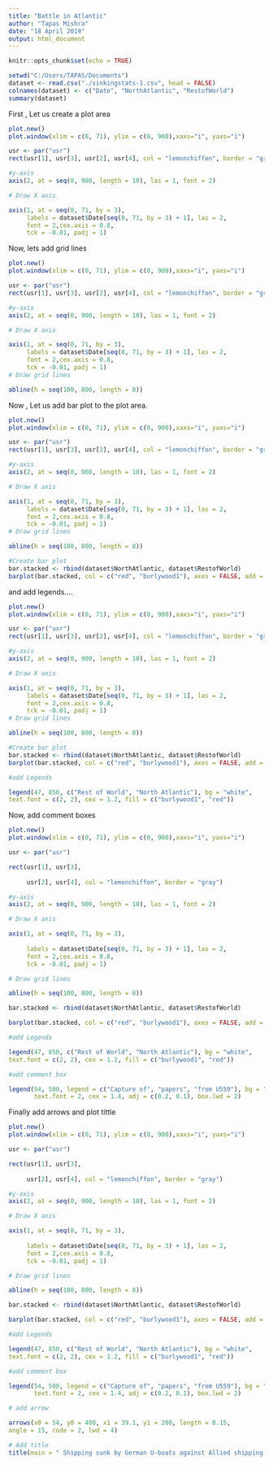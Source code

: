 ---
title: "Battle in Atlantic"
author: "Tapas Mishra"
date: "18 April 2019"
output: html_document
---

```{r setup, include=FALSE}
knitr::opts_chunk$set(echo = TRUE)
```


```{r}
setwd("C:/Users/TAPAS/Documents")
dataset <- read.csv("./sinkingstats-1.csv", head = FALSE)
colnames(dataset) <- c("Date", "NorthAtlantic", "RestofWorld")
summary(dataset)
```

First , Let us create a plot area

```{r fig.height=7, fig.width=8, message=FALSE, warning=FALSE}

plot.new()
plot.window(xlim = c(0, 71), ylim = c(0, 900),xaxs="i", yaxs="i")

usr <- par("usr")
rect(usr[1], usr[3], usr[2], usr[4], col = "lemonchiffon", border = "gray")

#y-axis
axis(2, at = seq(0, 900, length = 10), las = 1, font = 2)

# Draw X axis

axis(1, at = seq(0, 71, by = 3), 
     labels = dataset$Date[seq(0, 71, by = 3) + 1], las = 2, 
     font = 2,cex.axis = 0.8,
     tck = -0.01, padj = 1)
```

Now, lets add grid lines

```{r fig.width=8, fig.height=7, message=FALSE, warning=FALSE}
plot.new()
plot.window(xlim = c(0, 71), ylim = c(0, 900),xaxs="i", yaxs="i")

usr <- par("usr")
rect(usr[1], usr[3], usr[2], usr[4], col = "lemonchiffon", border = "gray")

#y-axis
axis(2, at = seq(0, 900, length = 10), las = 1, font = 2)

# Draw X axis

axis(1, at = seq(0, 71, by = 3), 
     labels = dataset$Date[seq(0, 71, by = 3) + 1], las = 2, 
     font = 2,cex.axis = 0.8,
     tck = -0.01, padj = 1)
# Draw grid lines

abline(h = seq(100, 800, length = 8))


```

Now , Let us add bar plot to the plot area.

```{r fig.width=8, fig.height=7, message=FALSE, warning=FALSE}
plot.new()
plot.window(xlim = c(0, 71), ylim = c(0, 900),xaxs="i", yaxs="i")

usr <- par("usr")
rect(usr[1], usr[3], usr[2], usr[4], col = "lemonchiffon", border = "gray")

#y-axis
axis(2, at = seq(0, 900, length = 10), las = 1, font = 2)

# Draw X axis

axis(1, at = seq(0, 71, by = 3), 
     labels = dataset$Date[seq(0, 71, by = 3) + 1], las = 2, 
     font = 2,cex.axis = 0.8,
     tck = -0.01, padj = 1)
# Draw grid lines

abline(h = seq(100, 800, length = 8))

#Create bar plot
bar.stacked <- rbind(dataset$NorthAtlantic, dataset$RestofWorld)
barplot(bar.stacked, col = c("red", "burlywood1"), axes = FALSE, add = TRUE,space = 0)
```

and add legends....

```{r fig.width=8, fig.height=7, message=FALSE, warning=FALSE}
plot.new()
plot.window(xlim = c(0, 71), ylim = c(0, 900),xaxs="i", yaxs="i")

usr <- par("usr")
rect(usr[1], usr[3], usr[2], usr[4], col = "lemonchiffon", border = "gray")

#y-axis
axis(2, at = seq(0, 900, length = 10), las = 1, font = 2)

# Draw X axis

axis(1, at = seq(0, 71, by = 3), 
     labels = dataset$Date[seq(0, 71, by = 3) + 1], las = 2, 
     font = 2,cex.axis = 0.8,
     tck = -0.01, padj = 1)
# Draw grid lines

abline(h = seq(100, 800, length = 8))

#Create bar plot
bar.stacked <- rbind(dataset$NorthAtlantic, dataset$RestofWorld)
barplot(bar.stacked, col = c("red", "burlywood1"), axes = FALSE, add = TRUE,space = 0)

#add Legends

legend(47, 850, c("Rest of World", "North Atlantic"), bg = "white",
text.font = c(2, 2), cex = 1.2, fill = c("burlywood1", "red"))
```

Now, add comment boxes

```{r fig.width=10, fig.height=7, message=FALSE, warning=FALSE}
plot.new()
plot.window(xlim = c(0, 71), ylim = c(0, 900),xaxs="i", yaxs="i")

usr <- par("usr")

rect(usr[1], usr[3],
     
     usr[2], usr[4], col = "lemonchiffon", border = "gray")

#y-axis
axis(2, at = seq(0, 900, length = 10), las = 1, font = 2)

# Draw X axis

axis(1, at = seq(0, 71, by = 3), 
     
     labels = dataset$Date[seq(0, 71, by = 3) + 1], las = 2, 
     font = 2,cex.axis = 0.8,
     tck = -0.01, padj = 1)

# Draw grid lines

abline(h = seq(100, 800, length = 8))

bar.stacked <- rbind(dataset$NorthAtlantic, dataset$RestofWorld)

barplot(bar.stacked, col = c("red", "burlywood1"), axes = FALSE, add = TRUE,space = 0)

#add Legends

legend(47, 850, c("Rest of World", "North Atlantic"), bg = "white",
text.font = c(2, 2), cex = 1.2, fill = c("burlywood1", "red"))

#add comment box

legend(54, 500, legend = c("Capture of", "papers", "from U559"), bg = "white", 
       text.font = 2, cex = 1.4, adj = c(0.2, 0.1), box.lwd = 2)
```
Finally add arrows and plot tittle

```{r fig.height=7, fig.width=10, message=FALSE, warning=FALSE}
plot.new()
plot.window(xlim = c(0, 71), ylim = c(0, 900),xaxs="i", yaxs="i")

usr <- par("usr")

rect(usr[1], usr[3],
     
     usr[2], usr[4], col = "lemonchiffon", border = "gray")

#y-axis
axis(2, at = seq(0, 900, length = 10), las = 1, font = 2)

# Draw X axis

axis(1, at = seq(0, 71, by = 3), 
     
     labels = dataset$Date[seq(0, 71, by = 3) + 1], las = 2, 
     font = 2,cex.axis = 0.8,
     tck = -0.01, padj = 1)

# Draw grid lines

abline(h = seq(100, 800, length = 8))

bar.stacked <- rbind(dataset$NorthAtlantic, dataset$RestofWorld)

barplot(bar.stacked, col = c("red", "burlywood1"), axes = FALSE, add = TRUE,space = 0)

#add Legends

legend(47, 850, c("Rest of World", "North Atlantic"), bg = "white",
text.font = c(2, 2), cex = 1.2, fill = c("burlywood1", "red"))

#add comment box

legend(54, 500, legend = c("Capture of", "papers", "from U559"), bg = "white", 
       text.font = 2, cex = 1.4, adj = c(0.2, 0.1), box.lwd = 2)

# add arrow

arrows(x0 = 54, y0 = 400, x1 = 39.1, y1 = 200, length = 0.15,
angle = 15, code = 2, lwd = 4)

# Add title
title(main = " Shipping sunk by German U-boats against Allied shipping in World War II",text.font = 5)
```

